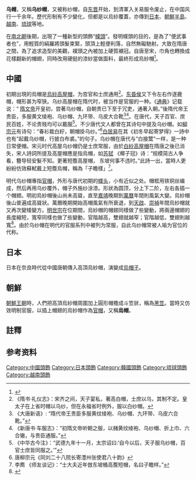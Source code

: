 {{distinguish|烏帽子|官帽}}
{{Infobox East Asian
|title=乌纱帽
|tablewidth=300
|img=明朝烏紗帽.jpg
|caption=[[明|明]]·[[光祿寺|光祿寺]]掌醢署監事潘允徵烏紗帽<br>現藏於[[上海博物館|上海博物館]]
|koreanname=
|hanja=烏紗帽/烏帽
|hangul=사모/우모
}}

'''乌帽'''，又稱'''乌纱帽'''，又被称纱帽，自[[东晋|东晋]]开始，到清軍入关易服令废止，在中国风行一千余年。歷代形制有不少變化，但都是以烏紗覆蓋，亦傳到[[日本|日本]]、[[朝鮮半島|朝鮮半島]]、[[越南|越南]]、[[琉球|琉球]]等地。

在[[南北朝|南北朝]]後期，出現了一種新型的頭飾“[[幞頭|幞頭]]”。發明幞頭的目的，是為了“便武事者也”，用輕質的絹羅將頭髮束緊，頭頂上輕便利落，自然無礙馳射。大致在隋唐之間，為了追求造型的美觀，襆頭之內被加上硬質襯冠。自唐至宋，巾角也轉換成花樣翻新的帽翅，同時改用硬挺的漆紗當做面料，最終形成烏紗帽<ref>{{Cite web |url=http://iel.cass.cn/english/Detail.asp?newsid=8635 |title=“乌纱帽”等古代官服与少数民族服饰的关系 |accessdate=2016-03-04 |archive-date=2016-03-07 |archive-url=https://web.archive.org/web/20160307140156/http://iel.cass.cn/english/Detail.asp?newsid=8635 |dead-url=no }}</ref>。

==中國==
初期出現的烏帽是[[烏紗高屋帽|烏紗高屋帽]]，为宫官和士庶通用<ref>《隋书·礼仪志》：宋齐之间，天子宴私，著高白帽，士庶以乌，其制不定。皇太子在上省时帽以乌纱，但在永福省时例外，服以白纱帽。</ref>。[[东昏侯|东昏侯]]又下令左右作逐鹿帽，帽形甚为窄狭。乌纱高屋帽在隋代时，被当作是官服的一种。《[[通典|通典]]》记载说：“ [[隋文帝|隋文帝]]开皇初，尝著乌纱帽，自朝贵已下至于冗吏，通著入朝。”後隋代帝王贵臣，多服黄文绫袍、乌纱帽、九环带、乌皮大合靴<ref>《大唐新语》: “隋代帝王贵臣多服黄纹绫袍、乌纱帽、九环带、乌皮六合靴。”</ref><ref>《新唐书·车服志》：“初隋文帝听朝之服，以赭黄纹绫袍、乌纱帽、折上巾、六合辙，与贵臣通服。”</ref>。在唐代，天子百官、庶民百姓，不论贵贱均可以戴服<ref>《中华古今注》：“武德九年十一月，太宗诏曰:‘自今以后，天子服乌纱帽，百官士庶皆同服之。’”</ref>。不少唐代文人都曾在其诗句中提及乌纱帽。如[[柳宗元|柳宗元]]有诗句：“春衫裁白紵，朝帽掛乌纱。”<ref>唐柳宗元《同刘二十八院长寄澧州张使君八十韵》</ref>[[白居易|白居易]]在其《初冬早起寄梦得》一詩中也有“起戴乌纱帽，行披白布裘。”的句子。乌纱帽在唐代与“白接鬵”一样，是一种日常便帽。宋元时代高屋乌纱帽仍是士庶常服，由於[[白紗高屋帽|白紗高屋帽]]在隋唐之後已消失，宋人詩詞所提及高屋帽應是指烏帽，如[[苏轼|苏轼]] 《椰子冠》诗：“规模简古人争看，簪导轻安髮不知。更著短簷高屋帽， 东坡何事不违时。”此詩一出，當時人更紛紛仿效蘇軾戴上短簷烏帽，稱為「子瞻樣」<ref>李廌 《师友谈记》：“士大夫近年倣东坡桶高簷短帽，名曰子瞻样。”</ref>。

明代乌纱帽專指[[官帽|官帽]]，外形与唐代初期的[[幞头|幞头]]，小有近似之处。帽框用铁铜丝编成，然后再用乌纱覆外，帽子外施纱涂漆。形狀為圆顶，分上下二阶，左右各插一个帽翅。明初烏紗帽後山尚未高聳，直至[[嘉靖|嘉靖]]晚期到[[萬曆|萬曆]]年間則風氣大變。烏紗帽後山普遍成高聳狀{{NoteTag|據[[顧起元|顧起元]]《客座贅語》一書記載，此現象最早始於[[正德_(明朝)|正德]]年間。}}。萬曆晚期開始高帽風氣有所衰退，到[[天啟_(明朝)|天啟]]、[[崇禎|崇禎]]年間烏紗帽就又再次變矮變方。[[明世宗|明世宗]]在位期間，烏紗帽的帽翅同樣做了些變動，將兩邊帽翅的長度縮短，寬窄同樣也做了些變動，官階越高，雙翅就越窄；官階越低，雙翅則越寬<ref>{{Cite web |url=http://chinashculture.blogspot.com/2013/08/blog-post_9871.html?m=1 |title=為甚麼「烏紗帽」是當官的代稱？ - 中華五千年神傳文化 |access-date=2020-02-28 |archive-date=2020-08-20 |archive-url=https://web.archive.org/web/20200820003725/http://chinashculture.blogspot.com/2013/08/blog-post_9871.html?m=1 |dead-url=no }}</ref>。由於乌纱帽在明代的官服系列中被列为常服，自此乌纱帽常被人喻为官位的代称。
{{Gallery
|width = 
|height = 300
|lines = 1
|File:Shen Du.jpg|明朝早期烏紗帽
|File:屠滽.jpg|明朝中期烏紗帽
|File:范欽.jpg|明朝中、晚期烏紗帽
|File:黃道周.jpg|明朝晚期烏紗帽
}}

==日本==
日本在奈良時代從中國唐朝傳入高頂烏紗帽，演變成[[烏帽子|烏帽子]]。

==朝鮮==
[[朝鮮王朝|朝鮮王朝]]時，人們把高頂烏紗帽周圍加上圓形帽檐成斗笠狀，稱為[[黑笠|黑笠]]。當時又仿效明制官服，以插上帽翅的烏紗帽作為[[官帽|官帽]]，又稱'''烏帽'''。

==註釋==
{{NoteFoot}}

==参考资料==
<references/>

[[Category:中國頭飾|Category:中國頭飾]]
[[Category:日本頭飾|Category:日本頭飾]]
[[Category:韓國頭飾|Category:韓國頭飾]]
[[Category:琉球頭飾|Category:琉球頭飾]]
[[Category:越南頭飾|Category:越南頭飾]]